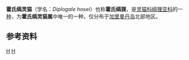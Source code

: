 {{Speciesbox
| taxon = Diplogale hosei
| image =HemigaleHoseiSmit.jpg
| image_caption =
| status = VU
| status_system = iucn3.1
| status_ref = <ref name=iucn>{{IUCN2008|assessors=Hon, J. & Azlan, M.J.|year=2008|id=6635|title=Diplogale hosei|downloaded=2013年5月2日}}</ref>
| parent_authority = Thomas，1912
| authority = （[[奥德菲尔德·托马斯|Thomas]]，1892）
| range_map = Hose's Palm Civet area.png
| range_map_caption = 霍氏缟灵猫分布区域
}}
'''霍氏缟灵猫'''（学名：''Diplogale hosei''）也称'''霍氏缟狸'''，是[[灵猫科|灵猫科]][[缟狸亚科|缟狸亚科]]的一[[物种|种]]，为'''霍氏缟灵猫属'''中唯一的一种，仅分布于[[加里曼丹岛|加里曼丹岛]]北部地区。

==参考资料==
{{reflist}}
{{Taxonbar}}
[[Category:缟狸亚科|H]]
[[Category:1892年描述的动物|H]]